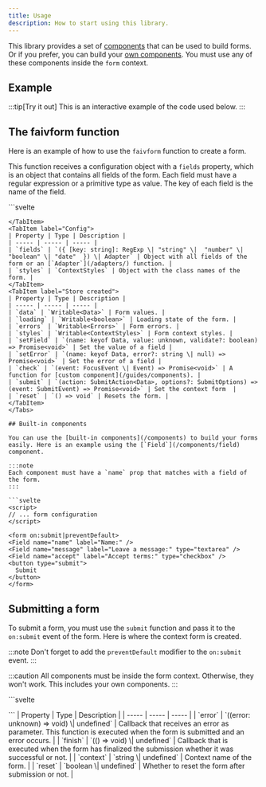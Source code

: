 ```yaml
---
title: Usage
description: How to start using this library.
---
```



This library provides a set of [components](/components) that can be used to build forms. Or if you prefer, you can build your [own components](/guides/components). You must use any of these components inside the `form` context.

## Example

:::tip[Try it out]
This is an interactive example of the code used below.
:::
<Usage />

## The **faivform** function

Here is an example of how to use the `faivform` function to create a form.

This function receives a configuration object with a `fields` property, which is an object that contains all fields of the form. Each field must have a regular expression or a primitive type as value. The key of each field is the name of the field.

<Tabs>
  <TabItem label="Example">
  ```svelte
  <script>
    import { faivform, Field } from '@tuentyfaiv/svelte-form';

    const form = faivform({
      fields: {
        name: /^[a-zA-Z]+$/,
        message: "string",
        accept: "boolean",
      },
    });

    const {
      data,
      loading,
      errors,
      styles,
      setField,
      setError,
      check,
      submit,
      reset
    } = $form;

    // ... rest of the code
  </script>

  <!-- Here you can use the `Field` component inside a form element -->
  ```
  </TabItem>
  <TabItem label="Config">
  | Property | Type | Description |
  | ----- | ----- | ----- |
  | `fields` | `({ [key: string]: RegExp \| "string" \|  "number" \| "boolean" \| "date"  }) \| Adapter` | Object with all fields of the form or an [`Adapter`](/adapters/) function. |
  | `styles` | `ContextStyles` | Object with the class names of the form. |
  </TabItem>
  <TabItem label="Store created">
  | Property | Type | Description |
  | ----- | ----- | ----- |
  | `data` | `Writable<Data>` | Form values. |
  | `loading` | `Writable<boolean>` | Loading state of the form. |
  | `errors` | `Writable<Errors>` | Form errors. |
  | `styles` | `Writable<ContextStyles>` | Form context styles. |
  | `setField` | `(name: keyof Data, value: unknown, validate?: boolean) => Promise<void>` | Set the value of a field |
  | `setError` | `(name: keyof Data, error?: string \| null) => Promise<void>` | Set the error of a field |
  | `check` | `(event: FocusEvent \| Event) => Promise<void>` | A function for [custom component](/guides/components). |
  | `submit` | `(action: SubmitAction<Data>, options?: SubmitOptions) => (event: SubmitEvent) => Promise<void>` | Set the context form  |
  | `reset` | `() => void` | Resets the form. |
  </TabItem>
</Tabs>

## Built-in components

You can use the [built-in components](/components) to build your forms easily. Here is an example using the [`Field`](/components/field) component.

:::note
Each component must have a `name` prop that matches with a field of the form.
:::

```svelte
<script>
  // ... form configuration
</script>

<form on:submit|preventDefault>
  <Field name="name" label="Name:" />
  <Field name="message" label="Leave a message:" type="textarea" />
  <Field name="accept" label="Accept terms:" type="checkbox" />
  <button type="submit">
    Submit
  </button>
</form>
```

## Submitting a form

To submit a form, you must use the `submit` function and pass it to the `on:submit` event of the form. Here is where the context form is created.

:::note
Don't forget to add the `preventDefault` modifier to the `on:submit` event.
:::

:::caution
All components must be inside the form context. Otherwise, they won't work. This includes your own components.
:::

<Tabs>
  <TabItem label="Example">
  ```svelte
  <script>
    // ... form configuration

    const onSubmit = $form.submit(async (values) => {
      // Do something with the values
    });
  </script>

  <form on:submit|preventDefault={onSubmit}>
    <!-- ... `Field` components -->
  </form>
  ```
  </TabItem>
  <TabItem label="Config options">
  | Property | Type | Description |
  | ----- | ----- | ----- |
  | `error` | `((error: unknown) => void) \| undefined` | Callback that receives an error as parameter. This function is executed when the form is submitted and an error occurs. |
  | `finish` | `(() => void) \| undefined` | Callback that is executed when the form has finalized the submission whether it was successful or not. |
  | `context` | `string \| undefined` | Context name of the form. |
  | `reset` | `boolean \| undefined` | Whether to reset the form after submission or not. |
  </TabItem>
</Tabs>
